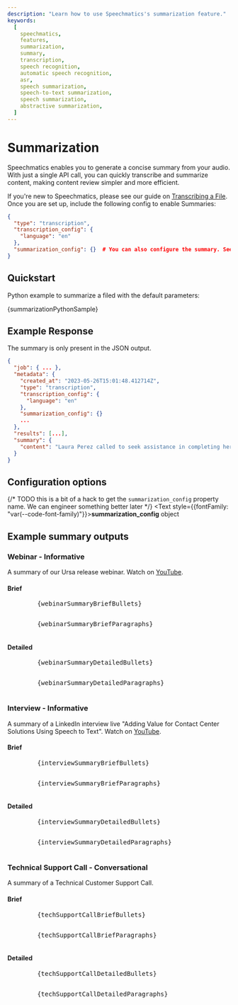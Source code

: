 ```yaml
---
description: "Learn how to use Speechmatics's summarization feature."
keywords:
  [
    speechmatics,
    features,
    summarization,
    summary,
    transcription,
    speech recognition,
    automatic speech recognition,
    asr,
    speech summarization,
    speech-to-text summarization,
    speech summarization,
    abstractive summarization,
  ]
---
```





# Summarization

Speechmatics enables you to generate a concise summary from your audio. With just a single API call, you can quickly transcribe and summarize content, making content review simpler and more efficient.

If you're new to Speechmatics, please see our guide on [Transcribing a File](/speech-to-text/complete-transcription/quickstart). Once you are set up, include the following config to enable Summaries:

```json
{
  "type": "transcription",
  "transcription_config": {
    "language": "en"
  },
  "summarization_config": {}  # You can also configure the summary. See below for more detail.
}
```

## Quickstart

Python example to summarize a filed with the default parameters:

<CodeBlock language="python">
  {summarizationPythonSample}
</CodeBlock>

## Example Response

The summary is only present in the JSON output.

```json
{
  "job": { ... },
  "metadata": {
    "created_at": "2023-05-26T15:01:48.412714Z",
    "type": "transcription",
    "transcription_config": {
      "language": "en"
    },
    "summarization_config": {}
    ...
  },
  "results": [...],
  "summary": {
    "content": "Laura Perez called to seek assistance in completing her booking through the mobile application..."
  }
}
```


## Configuration options

{/* TODO this is a bit of a hack to get the `summarization_config` property name. We can engineer something better later */}
<Text size="4">
  <Text style={{fontFamily: "var(--code-font-family)"}}>**summarization_config**</Text>&nbsp;<Text color="gray">object</Text>
</Text>
<Box ml="4">
  <SchemaNode collapsed={false} schema={jobsSchema.definitions.SummarizationConfig} />
</Box>

## Example summary outputs

### Webinar - Informative

A summary of our Ursa release webinar. Watch on [YouTube](https://www.youtube.com/watch?v=x438-2c59l8&t=1s&ab_channel=Speechmatics).

#### Brief

<Tabs groupId="summary-types">
  <TabItem value="bullets" label="Bullets" default>
    <Card size="2" asChild style={{whiteSpace: "pre-wrap"}}>
      <pre>
        {webinarSummaryBriefBullets}
      </pre>
    </Card>
  </TabItem>
  <TabItem value="paragraphs" label="Paragraphs">
    <Card size="2" asChild style={{whiteSpace: "pre-wrap"}}>
      <pre>
        {webinarSummaryBriefParagraphs}
      </pre>
    </Card>
  </TabItem>
</Tabs>

#### Detailed

<Tabs groupId="summary-types">
  <TabItem value="bullets" label="Bullets" default>
    <Card size="2" asChild style={{whiteSpace: "pre-wrap"}}>
      <pre>
        {webinarSummaryDetailedBullets}
      </pre>
    </Card>
  </TabItem>
  <TabItem value="paragraphs" label="Paragraphs">
    <Card size="2" asChild style={{whiteSpace: "pre-wrap"}}>
      <pre>
        {webinarSummaryDetailedParagraphs}
      </pre>
    </Card>
  </TabItem>
</Tabs>

### Interview - Informative

A summary of a LinkedIn interview live "Adding Value for Contact Center Solutions Using Speech to Text". Watch on [YouTube](https://www.youtube.com/watch?v=n-3gDCVkD1g&ab_channel=Speechmatics).

#### Brief

<Tabs groupId="summary-types">
  <TabItem value="bullets" label="Bullets" default>
    <Card size="2" asChild style={{whiteSpace: "pre-wrap"}}>
      <pre>
        {interviewSummaryBriefBullets}
      </pre>
    </Card>
  </TabItem>
  <TabItem value="paragraphs" label="Paragraphs">
    <Card size="2" asChild style={{whiteSpace: "pre-wrap"}}>
      <pre>
        {interviewSummaryBriefParagraphs}
      </pre>
    </Card>
  </TabItem>
</Tabs>

#### Detailed

<Tabs groupId="summary-types">
  <TabItem value="bullets" label="Bullets" default>
    <Card size="2" asChild style={{whiteSpace: "pre-wrap"}}>
      <pre>
        {interviewSummaryDetailedBullets}
      </pre>
    </Card>
  </TabItem>
  <TabItem value="paragraphs" label="Paragraphs">
    <Card size="2" asChild style={{whiteSpace: "pre-wrap"}}>
      <pre>
        {interviewSummaryDetailedParagraphs}
      </pre>
    </Card>
  </TabItem>
</Tabs>

### Technical Support Call - Conversational

A summary of a Technical Customer Support Call.

#### Brief

<Tabs groupId="summary-types">
  <TabItem value="bullets" label="Bullets" default>
    <Card size="2" asChild style={{whiteSpace: "pre-wrap"}}>
      <pre>
        {techSupportCallBriefBullets}
      </pre>
    </Card>
  </TabItem>
  <TabItem value="paragraphs" label="Paragraphs">
    <Card size="2" asChild style={{whiteSpace: "pre-wrap"}}>
      <pre>
        {techSupportCallBriefParagraphs}
      </pre>
    </Card>
  </TabItem>
</Tabs>

#### Detailed

<Tabs groupId="summary-types">
  <TabItem value="bullets" label="Bullets" default>
    <Card size="2" asChild style={{whiteSpace: "pre-wrap"}}>
      <pre>
        {techSupportCallDetailedBullets}
      </pre>
    </Card>
  </TabItem>
  <TabItem value="paragraphs" label="Paragraphs">
    <Card size="2" asChild style={{whiteSpace: "pre-wrap"}}>
      <pre>
        {techSupportCallDetailedParagraphs}
      </pre>
    </Card>
  </TabItem>
</Tabs>